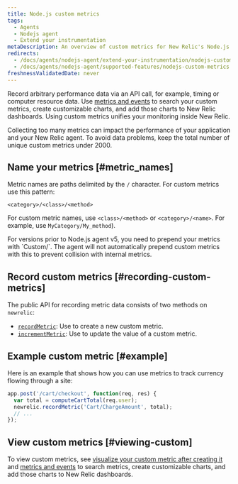 ```yaml
---
title: Node.js custom metrics
tags:
  - Agents
  - Nodejs agent
  - Extend your instrumentation
metaDescription: An overview of custom metrics for New Relic's Node.js agent and how to implement them for your application.
redirects:
  - /docs/agents/nodejs-agent/extend-your-instrumentation/nodejs-custom-metrics
  - /docs/agents/nodejs-agent/supported-features/nodejs-custom-metrics
freshnessValidatedDate: never
---
```


Record arbitrary performance data via an API call, for example, timing or computer resource data. Use [metrics and events](/docs/query-your-data/explore-query-data/data-explorer/introduction-data-explorer) to search your custom metrics, create customizable charts, and add those charts to New Relic dashboards. Using custom metrics unifies your monitoring inside New Relic.

<Callout variant="caution">
  Collecting too many metrics can impact the performance of your application and your New Relic agent. To avoid data problems, keep the total number of unique custom metrics under 2000.
</Callout>

## Name your metrics [#metric_names]

Metric names are paths delimited by the `/` character. For custom metrics use this pattern:

```
<category>/<class>/<method>
```

For custom metric names, use `<class>/<method>` or `<category>/<name>`. For example, use `MyCategory/My_method`).

<Callout variant="important">
  For versions prior to Node.js agent v5, you need to prepend your metrics with `Custom/`. The agent will not automatically prepend custom metrics with this to prevent collision with internal metrics.
</Callout>

## Record custom metrics [#recording-custom-metrics]

The public API for recording metric data consists of two methods on `newrelic`:

* [`recordMetric`](/docs/apm/agents/nodejs-agent/api-guides/nodejs-agent-api/#record_metric): Use to create a new custom metric.
* [`incrementMetric`](/docs/apm/agents/nodejs-agent/api-guides/nodejs-agent-api/#increment_metric): Use to update the value of a custom metric.

## Example custom metric [#example]

Here is an example that shows how you can use metrics to track currency flowing through a site:

```js
app.post('/cart/checkout', function(req, res) {
  var total = computeCartTotal(req.user);
  newrelic.recordMetric('Cart/ChargeAmount', total);
  // ...
});
```

## View custom metrics [#viewing-custom]

To view custom metrics, see [visualize your custom metric after creating it](/docs/query-your-data/explore-query-data/data-explorer/introduction-data-explorer#visualize-metric) and [metrics and events](/docs/query-your-data/explore-query-data/data-explorer/introduction-data-explorer) to search metrics, create customizable charts, and add those charts to New Relic dashboards.
